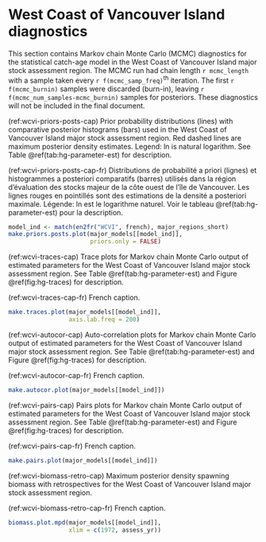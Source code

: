 # West Coast of Vancouver Island diagnostics

This section contains Markov chain Monte Carlo (MCMC) diagnostics for the
statistical catch-age model in the West Coast of Vancouver Island major stock assessment region.
The MCMC run had chain length `r mcmc_length`
with a sample taken every `r f(mcmc_samp_freq)`^th^ iteration.
The first `r f(mcmc_burnin)` samples were discarded (burn-in), 
leaving `r f(mcmc_num_samples-mcmc_burnin)` samples for posteriors.
These diagnostics will not be included in the final document.

(ref:wcvi-priors-posts-cap) Prior probability distributions (lines) with
comparative posterior histograms (bars) used in the West Coast of Vancouver Island major stock assessment region.
Red dashed lines are maximum posterior density estimates.
Legend: ln is natural logarithm.
See Table \@ref(tab:hg-parameter-est) for description.

(ref:wcvi-priors-posts-cap-fr) Distributions de probabilité a priori (lignes)
et histogrammes a posteriori comparatifs (barres) utilisés dans la région d’évaluation des stocks majeur de la côte ouest de l’île de Vancouver.
Les lignes rouges en pointillés sont des estimations de la densité a posteriori maximale.
Légende: ln est le logarithme naturel.
Voir le tableau \@ref(tab:hg-parameter-est) pour la description.

```r
model_ind <- match(en2fr("WCVI", french), major_regions_short)
make.priors.posts.plot(major_models[[model_ind]],
                       priors.only = FALSE)
```

(ref:wcvi-traces-cap) Trace plots for Markov chain Monte Carlo output of
estimated parameters for the West Coast of Vancouver Island major stock assessment region.
See Table \@ref(tab:hg-parameter-est) and Figure \@ref(fig:hg-traces) for description.

(ref:wcvi-traces-cap-fr) French caption.

```r
make.traces.plot(major_models[[model_ind]],
                 axis.lab.freq = 200)
```

(ref:wcvi-autocor-cap) Auto-correlation plots for Markov chain Monte Carlo output of
estimated parameters for the West Coast of Vancouver Island major stock assessment region.
See Table \@ref(tab:hg-parameter-est) and Figure \@ref(fig:hg-traces) for description.

(ref:wcvi-autocor-cap-fr) French caption.

```r
make.autocor.plot(major_models[[model_ind]])
```

(ref:wcvi-pairs-cap) Pairs plots for Markov chain Monte Carlo output of
estimated parameters for the West Coast of Vancouver Island major stock assessment region.
See Table \@ref(tab:hg-parameter-est) and Figure \@ref(fig:hg-traces) for description.

(ref:wcvi-pairs-cap-fr) French caption.

```r
make.pairs.plot(major_models[[model_ind]])
```

(ref:wcvi-biomass-retro-cap) Maximum posterior density spawning biomass
with retrospectives for the West Coast of Vancouver Island major stock assessment region.

(ref:wcvi-biomass-retro-cap-fr) French caption.

```r
biomass.plot.mpd(major_models[[model_ind]],
                 xlim = c(1972, assess_yr))
```
